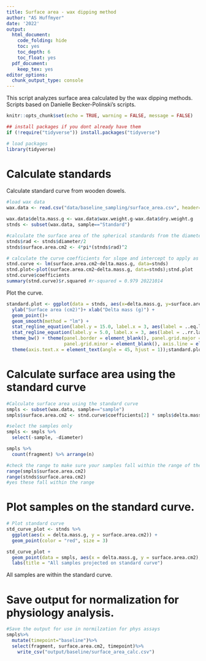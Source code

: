 ```yaml
---
title: Surface area - wax dipping method
author: "AS Huffmyer"
date: '2022'
output:
  html_document:
    code_folding: hide
    toc: yes
    toc_depth: 6
    toc_float: yes
  pdf_document:
    keep_tex: yes
editor_options: 
  chunk_output_type: console
---
```


This script analyzes surface area calculated by the wax dipping methods. Scripts based on Danielle Becker-Polinski's scripts.  
```r
knitr::opts_chunk$set(echo = TRUE, warning = FALSE, message = FALSE)

## install packages if you dont already have them
if (!require("tidyverse")) install.packages("tidyverse")

# load packages
library(tidyverse)
```

# Calculate standards 

Calculate standard curve from wooden dowels.  
```r
#load wax data
wax.data <- read.csv("data/baseline_sampling/surface_area.csv", header=TRUE)

wax.data$delta.mass.g <- wax.data$wax.weight.g-wax.data$dry.weight.g
stnds <- subset(wax.data, sample=="Standard")

#calculate the surface area of the spherical standards from the diameter
stnds$rad <- stnds$diameter/2
stnds$surface.area.cm2 <- 4*pi*(stnds$rad)^2

# calculate the curve coefficients for slope and intercept to apply as the standard
stnd.curve <- lm(surface.area.cm2~delta.mass.g, data=stnds)
stnd.plot<-plot(surface.area.cm2~delta.mass.g, data=stnds);stnd.plot
stnd.curve$coefficients
summary(stnd.curve)$r.squared #r-squared = 0.979 20221014
```

Plot the curve.  
```r
standard.plot <- ggplot(data = stnds, aes(x=delta.mass.g, y=surface.area.cm2))+
  ylab("Surface area (cm2)")+ xlab("Delta mass (g)") + 
  geom_point()+
  geom_smooth(method = "lm") +
  stat_regline_equation(label.y = 15.0, label.x = 3, aes(label = ..eq.label..)) +
  stat_regline_equation(label.y = 5.0, label.x = 3, aes(label = ..rr.label..)) +
  theme_bw() + theme(panel.border = element_blank(), panel.grid.major = element_blank(),
                     panel.grid.minor = element_blank(), axis.line = element_line(colour = "black")) +
  theme(axis.text.x = element_text(angle = 45, hjust = 1));standard.plot
```

# Calculate surface area using the standard curve  
```r
#Calculate surface area using the standard curve
smpls <- subset(wax.data, sample=="sample")
smpls$surface.area.cm2 <- stnd.curve$coefficients[2] * smpls$delta.mass.g + stnd.curve$coefficients[1]

#select the samples only
smpls <- smpls %>%
  select(-sample, -diameter)

smpls %>%
  count(fragment) %>% arrange(n)

#check the range to make sure your samples fall within the range of the standards
range(smpls$surface.area.cm2)
range(stnds$surface.area.cm2)
#yes these fall within the range 
```

# Plot samples on the standard curve.  
```r
# Plot standard curve
std_curve_plot <- stnds %>%
  ggplot(aes(x = delta.mass.g, y = surface.area.cm2)) +
  geom_point(color = "red", size = 3) 

std_curve_plot + 
  geom_point(data = smpls, aes(x = delta.mass.g, y = surface.area.cm2), pch = "X", cex = 5, alpha = 0.3) +
  labs(title = "All samples projected on standard curve")
```

All samples are within the standard curve.  

# Save output for normalization for physiology analysis.  

```r
#Save the output for use in normilzation for phys assays
smpls%>%
  mutate(timepoint="baseline")%>%
  select(fragment, surface.area.cm2, timepoint)%>%
    write_csv("output/baseline/surface_area_calc.csv")
```
